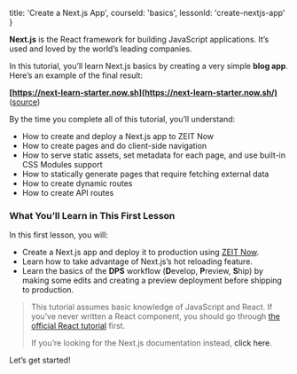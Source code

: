 
  title: 'Create a Next.js App',
  courseId: 'basics',
  lessonId: 'create-nextjs-app'
}

<p>
  <Logo size={80} />
</p>

**Next.js** is the React framework for building JavaScript applications. It’s used and loved by <Link href="/showcase"><a>the world’s leading companies</a></Link>.

In this tutorial, you’ll learn Next.js basics by creating a very simple **blog app**. Here’s an example of the final result:

**[https://next-learn-starter.now.sh](https://next-learn-starter.now.sh/)** ([source](https://github.com/zeit/next-learn-starter/tree/master/basics-final))

By the time you complete all of this tutorial, you’ll understand:

- How to create and deploy a Next.js app to ZEIT Now
- How to create pages and do client-side navigation
- How to serve static assets, set metadata for each page, and use built-in CSS Modules support
- How to statically generate pages that require fetching external data
- How to create dynamic routes
- How to create API routes

### What You’ll Learn in This First Lesson

In this first lesson, you will:

- Create a Next.js app and deploy it to production using [ZEIT Now](https://zeit.co).
- Learn how to take advantage of Next.js’s hot reloading feature.
- Learn the basics of the **DPS** workflow (**D**evelop, **P**review, **S**hip) by making some edits and creating a preview deployment before shipping to production.

> This tutorial assumes basic knowledge of JavaScript and React. If you’ve never written a React component, you should go through [the official React tutorial](https://reactjs.org/tutorial/tutorial.html) first.
>
> If you’re looking for the Next.js documentation instead, <Link href="/docs/[...slug]" as="/docs/getting-started"><a>click here</a></Link>.

Let’s get started!

